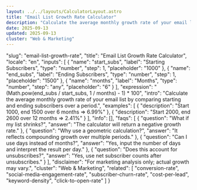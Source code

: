 ```yaml
---
layout: ../../layouts/CalculatorLayout.astro
title: "Email List Growth Rate Calculator"
description: "Calculate the average monthly growth rate of your email list by comparing starting and ending subscribers over a period."
date: 2025-09-13
updated: 2025-09-13
cluster: "Web & Marketing"
---
```


  "slug": "email-list-growth-rate",
  "title": "Email List Growth Rate Calculator",
  "locale": "en",
  "inputs": [
    {
      "name": "start_subs",
      "label": "Starting Subscribers",
      "type": "number",
      "step": 1,
      "placeholder": "1000"
    },
    {
      "name": "end_subs",
      "label": "Ending Subscribers",
      "type": "number",
      "step": 1,
      "placeholder": "1500"
    },
    {
      "name": "months",
      "label": "Months",
      "type": "number",
      "step": "any",
      "placeholder": "6"
    }
  ],
  "expression": "(Math.pow(end_subs / start_subs, 1 / months) - 1) * 100",
  "intro": "Calculate the average monthly growth rate of your email list by comparing starting and ending subscribers over a period.",
  "examples": [
    {
      "description": "Start 1000, end 1500 over 6 months ⇒ 6.99%"
    },
    {
      "description": "Start 2000, end 2600 over 12 months ⇒ 2.41%"
    }
  ],
  "info": [],
  "faqs": [
    {
      "question": "What if my list shrinks?",
      "answer": "The calculator will return a negative growth rate."
    },
    {
      "question": "Why use a geometric calculation?",
      "answer": "It reflects compounding growth over multiple periods."
    },
    {
      "question": "Can I use days instead of months?",
      "answer": "Yes, input the number of days and interpret the result per day."
    },
    {
      "question": "Does this account for unsubscribes?",
      "answer": "Yes, use net subscriber counts after unsubscribes."
    }
  ],
  "disclaimer": "For marketing analysis only; actual growth may vary.",
  "cluster": "Web & Marketing",
  "related": [
    "conversion-rate",
    "social-media-engagement-rate",
    "subscriber-churn-rate",
    "cost-per-lead",
    "keyword-density",
    "click-to-open-rate"
  ]
}

<Calculator schema={schema} />
